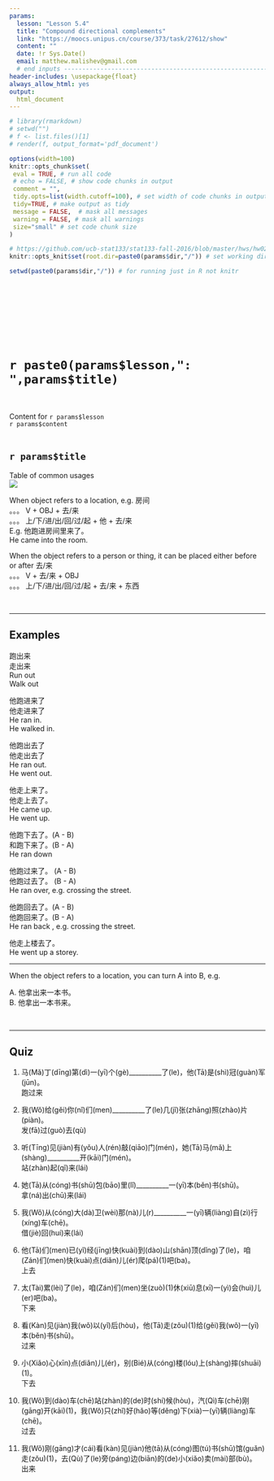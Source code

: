 ```yaml
---
params:
  lesson: "Lesson 5.4"
  title: "Compound directional complements"            
  link: "https://moocs.unipus.cn/course/373/task/27612/show"
  content: ""  
  date: !r Sys.Date()
  email: matthew.malishev@gmail.com    
  # end inputs ---------------------------------------------------------------
header-includes: \usepackage{float}
always_allow_html: yes
output:
  html_document 
---
```


```r
# library(rmarkdown)
# setwd("")
# f <- list.files()[1]
# render(f, output_format='pdf_document')
```

```r
options(width=100)
knitr::opts_chunk$set(
 eval = TRUE, # run all code
 # echo = FALSE, # show code chunks in output 
 comment = "",
 tidy.opts=list(width.cutoff=100), # set width of code chunks in output
 tidy=TRUE, # make output as tidy
 message = FALSE,  # mask all messages
 warning = FALSE, # mask all warnings 
 size="small" # set code chunk size
)

# https://github.com/ucb-stat133/stat133-fall-2016/blob/master/hws/hw02-tables-ggplot.Rmd
knitr::opts_knit$set(root.dir=paste0(params$dir,"/")) # set working dir

setwd(paste0(params$dir,"/")) # for running just in R not knitr
```

\  

\  

\  

\  

# `r paste0(params$lesson,": ",params$title)`    
\  

Content for `r params$lesson`  
`r params$content`      
\  

<!-- ____________________________________________________________________________ -->
<!-- ____________________________________________________________________________ -->
<!-- ____________________________________________________________________________ -->
<!-- start body -->  
  
## `r params$title`      

Table of common usages   
![](img/5_4_1.jpg)  

When object refers to a location, e.g. 房间    
。。。 V + OBJ + 去/来    
。。。 上/下/进/出/回/过/起 + 他 + 去/来  
E.g. 
他跑进房间里来了。  
He came into the room.  

When the object refers to a person or thing, it can be placed either before or after 去/来    
。。。 V + 去/来 + OBJ      
。。。 上/下/进/出/回/过/起 + 去/来 + 东西     
  

\  

******      
    
## Examples   


跑出来   
走出来  
Run out  
Walk out  

他跑进来了   
他走进来了   
He ran in.    
He walked in.   

他跑出去了   
他走出去了   
He ran out.  
He went out.  
 
他走上来了。   
他走上去了。  
He came up.   
He went up.    

他跑下去了。(A - B)    
和跑下来了。(B - A)    
He ran down   

他跑过来了。 (A - B)    
他跑过去了。 (B - A)    
He ran over, e.g. crossing the street. 
 
他跑回去了。(A - B)          
他跑回来了。(B - A)         
He ran back , e.g. crossing the street.   
 
他走上楼去了。   
He went up a storey.     

******   

When the object refers to a location, you can turn A into B, e.g.      

A. 他拿出来一本书。    
B. 他拿出一本书来。      


\  

******      
  
## Quiz  
  
1.  
马(Mǎ)丁(dīng)第(dì)一(yī)个(gè)__________了(le)，他(Tā)是(shì)冠(guàn)军(jūn)。  
跑过来   


2.  
我(Wǒ)给(gěi)你(nǐ)们(men)__________了(le)几(jǐ)张(zhāng)照(zhào)片(piàn)。     
发(fā)过(guò)去(qù)  

3.  
听(Tīng)见(jiàn)有(yǒu)人(rén)敲(qiāo)门(mén)，她(Tā)马(mǎ)上(shàng)__________开(kāi)门(mén)。  
站(zhàn)起(qǐ)来(lái)  

4.  
她(Tā)从(cóng)书(shū)包(bāo)里(lǐ)__________一(yī)本(běn)书(shū)。  
拿(ná)出(chū)来(lái)   

5.  
我(Wǒ)从(cóng)大(dà)卫(wèi)那(nà)儿(r)__________一(yī)辆(liàng)自(zì)行(xíng)车(chē)。  
借(jiè)回(huí)来(lái)   


6.  
他(Tā)们(men)已(yǐ)经(jīng)快(kuài)到(dào)山(shān)顶(dǐng)了(le)，咱(Zán)们(men)快(kuài)点(diǎn)儿(ér)爬(pá)(1)吧(ba)。  
上去  

7.  
太(Tài)累(lèi)了(le)，咱(Zán)们(men)坐(zuò)(1)休(xiū)息(xī)一(yì)会(huì)儿(er)吧(ba)。  
下来    

8.  
看(Kàn)见(jiàn)我(wǒ)以(yǐ)后(hòu)，他(Tā)走(zǒu)(1)给(gěi)我(wǒ)一(yī)本(běn)书(shū)。  
过来   

9.  
小(Xiǎo)心(xīn)点(diǎn)儿(ér)，别(Bié)从(cóng)楼(lóu)上(shàng)摔(shuāi)(1)。  
下去   

10.  
我(Wǒ)到(dào)车(chē)站(zhàn)的(de)时(shí)候(hòu)，汽(Qì)车(chē)刚(gāng)开(kāi)(1)，我(Wǒ)只(zhǐ)好(hǎo)等(děng)下(xià)一(yī)辆(liàng)车(chē)。  
 过去   

11.  
我(Wǒ)刚(gāng)才(cái)看(kàn)见(jiàn)他(tā)从(cóng)图(tú)书(shū)馆(guǎn)走(zǒu)(1)，去(Qù)了(le)旁(páng)边(biān)的(de)小(xiǎo)卖(mài)部(bù)。  
出来  


